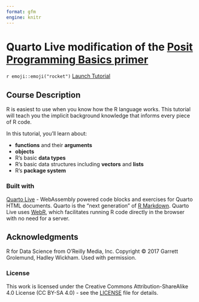 ```yaml
---
format: gfm
engine: knitr
---
```


# Quarto Live modification of the [Posit Programming Basics primer](https://github.com/rstudio-education/primers/blob/master/basics/04-Programming-Basics/04-Programming-Basics.Rmd)

`r emoji::emoji("rocket")` [Launch Tutorial](https://mdlama.github.io/Programming_Basics/) 

## Course Description

R is easiest to use when you know how the R language works. This tutorial will teach you the implicit background knowledge that informs every piece of R code.

In this tutorial, you'll learn about:

* **functions** and their **arguments**
* **objects**
* R's basic **data types** 
* R's basic data structures including **vectors** and **lists**
* R's **package system**

### Built with

[Quarto Live](https://r-wasm.github.io/quarto-live/) - WebAssembly powered code blocks and exercises for Quarto HTML documents. Quarto is the "next generation" of [R Markdown](http://rmarkdown.rstudio.com/). Quarto Live uses [WebR](https://docs.r-wasm.org/webr/latest/), which facilitates running R code directly in the browser with no need for a server.

## Acknowledgments

R for Data Science from O'Reilly Media, Inc. Copyright © 2017 Garrett Grolemund, Hadley Wickham. Used with permission.

### License

This work is licensed under the Creative Commons
Attribution-ShareAlike 4.0 License (CC BY-SA 4.0) - see the [LICENSE](LICENSE.md) file for details.
